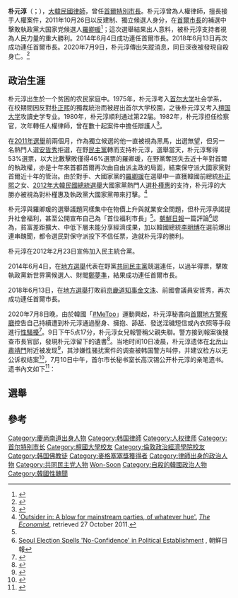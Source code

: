 {{Infobox politician
| name = 朴元淳<br>{{lang|ko|박원순}}
| image = Seoul Kimchi Making Sharing Festival 03.jpg
| imagesize = 250px
| office = [[File:Flag_of_Seoul.svg|22px]] 第35－37任[[首爾特別市長|首爾特別市長]]
| predecessor1 = [[吳世勳|吳世勳]] 
| successor1 = [[徐正協|徐正協]]（代理）<br>[[吳世勳|吳世勳]]（正任）
| term_start1 = 2011年10月27日
| term_end1 = {{box|2020年7月9日}}
| birth_date = 1956年3月26日
| birth_place = {{KOR}}[[慶尚南道|慶尚南道]][[昌寧郡|昌寧郡]]{{link-ko|丈麻面|장마면}}
| death_date = {{death date and age|2020|07|09|1956|03|26}}[[自殺|×]]
| death_place = {{KOR}}[[首爾特別市|首爾特別市]][[鐘路區|鐘路區]][[三清洞|三清洞]][[肅靖門|肅靖門]]附近
| alma_mater = [[檀國大學|檀國大學]]历史系
| religion = [[佛教|佛教]]
| nationality = {{ROK}}
| spouse              = 姜蘭熙（강난희）
| children = 朴周新（박주신，子）<br>朴多仁（박다인，女）
| party = {{MPK}}
| Language =[[韓語|韓語]] 、[[英文|英文]]
| signature = Park Wonsun signature.png
| module = {{Infobox Korean name
| hangul = {{linktext|박|원|순}}
| hanja = {{linktext|朴|元|淳}}
| rr = Bak Wonsun
| mr = Pak Wŏnsun
}}
}}
'''朴元淳'''（{{kor|박원순|朴元淳|Bak Weonsun|f=y|名=南}}；{{bd|1956年|3月26日|2020年|7月9日|catIdx=P朴元淳}}），[[大韓民國|大韓民國]][[律師|律師]]，曾任[[首爾特別市長|首爾特別市長]]。朴元淳曾為人權律師，擅長接手人權案件，2011年10月26日以反建制、獨立候選人身分，在[[首爾市長|首爾市長]]的補選中擊敗執政黨大国家党候選人[[羅卿瑗|羅卿瑗]]<ref>{{Cite web |url=http://blogs.voanews.com/breaking-news/2011/10/26/seoul-residents-elect-liberal-novice-as-mayor/ |title=Seoul Residents Elect Liberal Novice as Mayor |access-date=2011-11-01 |archive-date=2012-05-26 |archive-url=https://web.archive.org/web/20120526220832/http://blogs.voanews.com/breaking-news/2011/10/26/seoul-residents-elect-liberal-novice-as-mayor/ |dead-url=no }}</ref>；這次選舉結果出人意料，被朴元淳支持者視為人民力量的重大勝利。2014年6月4日成功連任首爾市長。2018年6月13日再次成功連任首爾市長。2020年7月9日，朴元淳傳出失蹤消息，同日深夜被發現自殺身亡。<ref>{{cite news |title=실종된 박원순 시장 성북동 인근서 숨진 채 발견 |url=http://www.hani.co.kr/arti/society/society_general/953063.html |publisher=한겨레 |date=2020-07-10 |accessdate=2020-07-10 |archive-date=2020-09-14 |archive-url=https://web.archive.org/web/20200914065243/http://www.hani.co.kr/arti/society/society_general/953063.html |dead-url=no }}</ref>

== 政治生涯 ==
朴元淳出生於一个贫困的农民家庭中。1975年，朴元淳考入[[首尔大学|首尔大学]]社会学系，在校期間因反對[[朴正熙|朴正熙]]的獨裁統治而被趕出首尔大学校園，之後朴元淳又考入[[檀国大学|檀国大学]]攻讀史学专业。1980年，朴元淳順利通过第22届{{ko-link|韩国司法考试|사법시험 (대한민국)}}。1982年，朴元淳担任{{ko-link|大邱地方检察厅|대구지방검찰청}}检察官，次年轉任人權律師，曾在數十起案件中擔任辯護人<ref>{{cite news |title=韩国首尔市长朴元淳离世 失踪前被控性骚扰 |url=http://world.people.com.cn/n1/2020/0710/c1002-31779054.html |publisher=人民網 |accessdate=2020-07-10 |archive-date=2021-01-20 |archive-url=https://web.archive.org/web/20210120184658/http://world.people.com.cn/n1/2020/0710/c1002-31779054.html |dead-url=no }}</ref>。

在[[2011年首爾市長補選|2011年選舉]]前兩個月，作為獨立候選的他一直被視為黑馬，出選無望，但另一名熱門人選[[安哲秀|安哲秀]]拒選，在野[[民主党_(大韩民国2011年)|民主黨]]轉而支持朴元淳，選舉當天，朴元淳奪得53%選票，以大比數擊敗僅得46%選票的羅卿瑗，在野黨奪回失去近十年對首爾的執政權，亦是十年來首都首爾再次由自由派主政的局面，結束保守派大國家黨對首爾近十年的管治。由於對手、大國家黨的[[羅卿瑗|羅卿瑗]]在選舉中一直獲韓國前總統[[朴正熙|朴正熙]]之女、[[2012年大韓民國總統選舉|2012年大韓民國總統選舉]]大國家黨熱門人選[[朴槿惠|朴槿惠]]的支持，朴元淳的大勝亦被視為對朴槿惠及執政黨大國家黨帶來打擊。<ref name="economist">[http://www.economist.com/node/21534836 'Outsider in: A blow for mainstream parties, of whatever hue'.] {{Wayback|url=http://www.economist.com/node/21534836 |date=20111028095215 }} ''[[The_Economist|The Economist]]'', retrieved 27 October 2011.</ref>

朴元淳與羅卿瑗的選舉議題同樣集中在物價上升與就業安全問題，但朴元淳承諾提升社會福利，甚至公開宣布自己為「首位福利市長」<ref name="economist" />。[[朝鮮日報|朝鮮日報]]一篇評論<ref>[http://english.chosun.com/site/data/html_dir/2011/10/27/2011102701227.html Seoul Election Spells 'No-Confidence' in Political Establishment] {{Wayback|url=http://english.chosun.com/site/data/html_dir/2011/10/27/2011102701227.html |date=20111029041207 }}, 朝鮮日報</ref>認為，貧富差距擴大、中低下層未能分享經濟成果，加以韓國總統[[李明博|李明博]]在選前爆出連串醜聞，都令選民對保守派投下不信任票，造就朴元淳的勝利。

朴元淳在2012年2月23日宣佈加入民主統合黨。

2014年6月4日，在[[2014年大韓民國地方選舉|地方選舉]]代表在野黨[[共同民主黨|共同民主黨]]競選連任，以過半得票，擊敗執政黨新世界黨候選人、財閥[[鄭夢準|鄭夢準]]，結果成功連任首爾市長。

2018年6月13日，在[[2018年大韓民國地方選舉|地方選舉]]打敗前[[京畿道知事列表|京畿道知事]][[金文洙|金文洙]]、前國會議員安哲秀，再次成功連任首爾市長。

2020年7月8日晚，由於韓國「[[＃MeToo|#MeToo]]」運動興起，朴元淳秘書向[[首爾地方警察廳|首爾地方警察廳]]控告自己持續遭到朴元淳通過壓身、擁抱、舔舐、發送淫穢短信或內衣照等手段進行[[性騷擾|性騷擾]]<ref>{{Cite web|title=「我感到無助」：已故首爾市長秘書公開性騷擾指控|url=https://cn.nytimes.com/asia-pacific/20200714/seoul-mayor-sexual-harassment/zh-hant/|accessdate=2020-08-03|date=2020-07-14|last=Sang-Hun2020年7月14日|first=Choe|work=紐約時報中文網|language=zh-hant|archive-date=2020-07-17|archive-url=https://web.archive.org/web/20200717075434/https://cn.nytimes.com/asia-pacific/20200714/seoul-mayor-sexual-harassment/zh-hant/|dead-url=no}}</ref>。9日下午5点17分，朴元淳女兒報警稱父親失聯。警方接到報案後搜查市長官邸，發現朴元淳留下的遺書<ref name="廖禹揚">{{cite news|title=首爾市長朴元淳遭控性騷秘書 韓警發現遺書|url=https://www.cna.com.tw/news/firstnews/202007095013.aspx|publisher=中央通訊社|author=廖禹揚|accessdate=2020-07-10|language=zh-hant|archive-date=2020-07-09|archive-url=https://web.archive.org/web/20200709200343/https://www.cna.com.tw/news/firstnews/202007095013.aspx|dead-url=no}}</ref>。当地时间10日凌晨，朴元淳遗体在[[北岳山|北岳山]][[肅靖門|肅靖門]]附近被发现<ref>{{cite news|title=任期最长首尔市长朴元淳与世长辞|url=https://cn.yna.co.kr/view/ACK20200710001400881|publisher=韓聯社|date=2020-07-10|accessdate=2020-07-10|language=zh-hans|archive-date=2020-07-10|archive-url=https://web.archive.org/web/20200710052243/https://cn.yna.co.kr/view/ACK20200710001400881|dead-url=no}}</ref>，其涉嫌性骚扰案件的调查被韩国警方叫停，并建议检方以无公诉权结案<ref>{{cite news|title=韩国警方着手调查首尔市长朴元淳身亡事件|url=https://cn.yna.co.kr/view/ACK20200710002700881|publisher=韓聯社|date=2020-07-10|accessdate=2020-07-10|language=zh-hans|archive-date=2020-07-10|archive-url=https://web.archive.org/web/20200710162341/https://cn.yna.co.kr/view/ACK20200710002700881|dead-url=no}}</ref>，7月10日中午，首尔市长秘书室长高汉锡公开朴元淳的亲笔遗书。遗书內文如下<ref>{{cite news|title=박원순 유언 "모든 분에게 죄송…고통밖에 못준 가족에 미안"|url=https://www.yna.co.kr/view/AKR20200710083100004|publisher=[[韓聯社|연합뉴스]]|author=임기창|date=2020-07-10|accessdate=2020-07-10|language=ko|archive-date=2020-10-14|archive-url=https://web.archive.org/web/20201014002536/https://www.yna.co.kr/view/AKR20200710083100004|dead-url=no}}</ref>：
{{quotation|向所有人致歉，向曾陪伴同行的所有人致谢，对自己只给家人带來痛苦深感愧疚，希望能火葬并將骨灰撒在父母墓地，大家再見。<br>（{{lang|ko|모든 분에게 죄송하다. 내 삶에서 함께 해주신 모든 분들에게 감사드린다. 오직 고통밖에 주지 못한 가족에게 내내 미안하다. 화장해서 부모님 산소에 뿌려달라. 모두 안녕}}）|朴元淳于7月9日留下的绝笔}}

== 選舉 ==
{{Election box begin |名稱=[[2011年首爾市長補選|2011年首爾市長補選]]}}
{{Election box candidate with party link
  |政黨     = 無黨籍
  |候選人   = '''朴元淳'''
  |票數     = '''2,158,476'''
  |百分比   = '''53.4'''
  |增減     = 
  |當選     = 
}}
{{Election box candidate with party link
  |政黨     = 大國家黨
  |候選人   = [[羅卿瑗|羅卿瑗]]
  |票數     = 1,867,880
  |百分比   = 46.2
  |增減     = 
}}
{{Election box candidate with party link
  |政黨     = 無黨籍
  |候選人   = 裴一道　
  |票數     = 15,408
  |百分比   = 0.38
  |增減     = 
  |當選     = 
}}
{{Election box end}}
{{Election box begin |名稱=[[2014年大韓民國地方選舉|2014年首爾市長選舉]]}}
{{Election box candidate
  |政黨     = 新政治民主聯合 
  |colour   =  #0075C2
  |候選人   = '''朴元淳'''
  |票數     = '''2,752,171'''
  |百分比   = '''56.13'''
  |增減     = +2.7%
  |當選     = 
}}
{{Election box candidate with party link
  |政黨     = 新世界黨
  |候選人   = [[鄭夢準|鄭夢準]]
  |票數     = 2,109,869	
  |百分比   = 43.03
  |增減     = 
}}
{{Election box candidate with party link
  |政黨     = 統合進步黨
  |候選人   = 鄭泰興　
  |票數     = 23,638
  |百分比   = 0.5
  |增減     = 
  |當選     = 
}}
{{Election box candidate 
  |政黨     = 新政治黨
  |候選人   = 洪正植　
  |票數     = 17,603
  |百分比   = 0.4
  |增減     = 
  |當選     = 
}}
{{Election box end}}
{{Election box begin |名稱=[[2018年大韓民國地方選舉|2018年首爾市長選舉]]}}
{{Election box candidate with party link
  |政黨     = 共同民主黨 
  |候選人   = '''朴元淳'''
  |票數     = '''2,619,497'''
  |百分比   = '''52.79'''
  |增減     = -3.34%
  |當選     = 
}}
{{Election box candidate with party link
  |政黨     = 自由韓國黨
  |候選人   = [[金文洙|金文洙]]
  |票數     = 1,158,487
  |百分比   = 23.34
  |增減     = 
}}
{{Election box candidate with party link
  |政黨     = 正未來黨
  |候選人   = [[安哲秀|安哲秀]]
  |票數     = 970,374
  |百分比   = 19.55
  |增減     = 
  |當選     = 
}}
{{Election box candidate  
  |政黨     = 綠色黨
  |colour   = #4eb233
  |候選人   = {{link-ko|申智藝|신지예}}
  |票數     = 82,874
  |百分比   = 1.67
  |增減     = 
  |當選     = 
}}
{{Election box candidate with party link
  |政黨     = 正義黨 (韓國)
  |候選人   = 金鐘民
  |票數     = 81,664
  |百分比   = 1.64
  |增減     = 
  |當選     = 
}}
{{Election box candidate with party link 
  |政黨     = 民眾黨 (韓國)
  |候選人   = 金真淑
  |票數     = 22,134
  |百分比   = 0.44
  |增減     = 
  |當選     = 
}}
{{Election box candidate 
  |政黨     = 我們未來
  |colour   = #2e3192
  |候選人   = 禹仁喆
  |票數     = 11,599
  |百分比   = 0.23
  |增減     = 
  |當選     = 
}}
{{Election box candidate with party link 
  |政黨     = 大韓愛國黨
  |候選人   = {{link-ko|印志涓|인지연}}
  |票數     = 11,222
  |百分比   = 0.22
  |增減     = 
  |當選     = 
}}
{{Election box candidate 
  |政黨     = 親朴連帶
  |colour   = #00008b
  |候選人   = 崔泰賢
  |票數     = 4,021
  |百分比   = 0.08
  |增減     = 
  |當選     = 
}}
{{Election box end}}

==參考==
{{Reflist}}

{{start box}}
{{s-off}}
{{s-before|[[吳世勳|吳世勳]]}}
{{s-title|第35－37任[[首爾特別市長|首爾特別市長]]|2011年－2020年}}
{{s-after|[[徐正協|徐正協]]（代理）}}
{{end box}}

{{DEFAULTSORT:Park Won Soon}}

[[Category:慶尚南道出身人物|Category:慶尚南道出身人物]]
[[Category:韩国律師|Category:韩国律師]]
[[Category:人权律师|Category:人权律师]]
[[Category:首尔特别市长|Category:首尔特别市长]]
[[Category:檀國大學校友|Category:檀國大學校友]]
[[Category:倫敦政治經濟學院校友|Category:倫敦政治經濟學院校友]]
[[Category:韩国佛教徒|Category:韩国佛教徒]]
[[Category:麥格塞塞獎獲得者|Category:麥格塞塞獎獲得者]]
[[Category:律師出身的政治人物|Category:律師出身的政治人物]]
[[Category:共同民主党人物|Category:共同民主党人物]]
[[Category:朴姓|Won-Soon]]
[[Category:自殺的韓國政治人物|Category:自殺的韓國政治人物]]
[[Category:韓國性醜聞|Category:韓國性醜聞]]